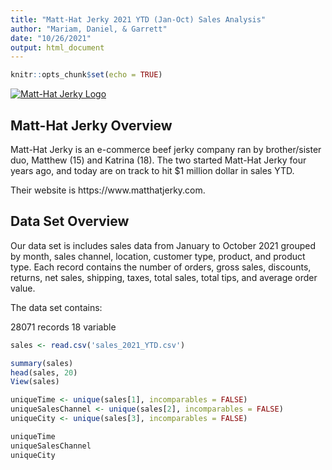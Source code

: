 ```yaml
---
title: "Matt-Hat Jerky 2021 YTD (Jan-Oct) Sales Analysis"
author: "Mariam, Daniel, & Garrett"
date: "10/26/2021"
output: html_document
---
```


```r
knitr::opts_chunk$set(echo = TRUE)
```

<a href='https://matthatjerky.com' title='Matt-Hat Jerky Website' target='_blank'><img src='matt-hat-jerky-logo.png' alt='Matt-Hat Jerky Logo' /></a>

## Matt-Hat Jerky Overview

Matt-Hat Jerky is an e-commerce beef jerky company ran by brother/sister duo, Matthew (15) and Katrina (18). The two started Matt-Hat Jerky four years ago, and today are on track to hit $1 million dollar in sales YTD.

Their website is https://www.matthatjerky.com.

## Data Set Overview

Our data set is includes sales data from January to October 2021 grouped by month, sales channel, location, customer type, product, and product type. Each record contains the number of orders, gross sales, discounts, returns, net sales, shipping, taxes, total sales, total tips, and average order value.

The data set contains:

28071 records
18 variable

```r
sales <- read.csv('sales_2021_YTD.csv')

summary(sales)
head(sales, 20)
View(sales)

uniqueTime <- unique(sales[1], incomparables = FALSE)
uniqueSalesChannel <- unique(sales[2], incomparables = FALSE)
uniqueCity <- unique(sales[3], incomparables = FALSE)

uniqueTime
uniqueSalesChannel
uniqueCity
 ```
